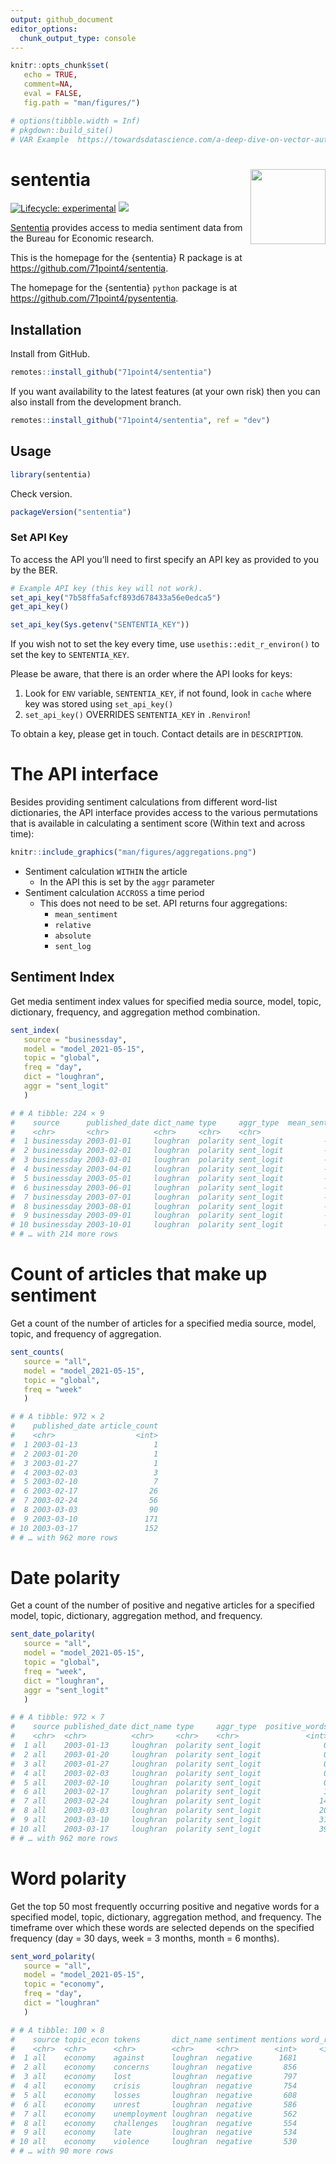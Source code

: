 ```yaml
---
output: github_document
editor_options: 
  chunk_output_type: console
---
```


```r
knitr::opts_chunk$set(
   echo = TRUE, 
   comment=NA,
   eval = FALSE, 
   fig.path = "man/figures/")

# options(tibble.width = Inf)
# pkgdown::build_site()
# VAR Example  https://towardsdatascience.com/a-deep-dive-on-vector-autoregression-in-r-58767ebb3f06
```

# sententia <img src="man/figures/logo.png" align="right" alt="" width="120" />

[![Lifecycle: experimental](https://img.shields.io/badge/lifecycle-experimental-orange.svg)](https://www.tidyverse.org/lifecycle/#experimental)
[![](https://img.shields.io/github/last-commit/71point4/sententia.svg)](https://github.com/71point4/sententia/commits/develop)

[Sententia](https://github.com/71point4/sententia) provides access to media sentiment data from the Bureau for Economic research.

This is the homepage for the {sententia} R package is at <https://github.com/71point4/sententia>.

The homepage for the {sententia} `python` package is at <https://github.com/71point4/pysententia>.

## Installation

Install from GitHub.

```r
remotes::install_github("71point4/sententia")
```

If you want availability to the latest features (at your own risk) then you can also install from the development branch.

```r
remotes::install_github("71point4/sententia", ref = "dev")
```

## Usage

```r
library(sententia)
```

Check version.

```r
packageVersion("sententia")
```

### Set API Key

To access the API you'll need to first specify an API key as provided to you by the BER.

```r
# Example API key (this key will not work).
set_api_key("7b58ffa5afcf893d678433a56e0edca5")
get_api_key()
```

```r
set_api_key(Sys.getenv("SENTENTIA_KEY"))
```

If you wish not to set the key every time, use `usethis::edit_r_environ()` to set the key to `SENTENTIA_KEY`.

Please be aware, that there is an order where the API looks for keys:

1) Look for `ENV` variable, `SENTENTIA_KEY`, if not found, look in `cache` where key was stored using `set_api_key()`
3) `set_api_key()` OVERRIDES `SENTENTIA_KEY` in `.Renviron`!

To obtain a key, please get in touch. Contact details are in `DESCRIPTION`.

# The API interface

Besides providing sentiment calculations from different word-list dictionaries, the API interface provides access to the various permutations that is available in calculating a sentiment score (Within text and across time): 

```r
knitr::include_graphics("man/figures/aggregations.png")
```

* Sentiment calculation `WITHIN` the article
   - In the API this is set by the `aggr` parameter
* Sentiment calculation `ACCROSS` a time period
   - This does not need to be set. API returns four aggregations:
      - `mean_sentiment` 
      - `relative` 
      - `absolute` 
      - `sent_log`

## Sentiment Index

Get media sentiment index values for specified media source, model, topic, dictionary, frequency, and aggregation method combination.

```r
sent_index(
   source = "businessday",
   model = "model_2021-05-15",
   topic = "global",
   freq = "day",
   dict = "loughran",
   aggr = "sent_logit"
   )

# # A tibble: 224 × 9
#    source      published_date dict_name type     aggr_type  mean_sentiment relative absolute sent_log
#    <chr>       <chr>          <chr>     <chr>    <chr>               <dbl>    <dbl>    <dbl>    <dbl>
#  1 businessday 2003-01-01     loughran  polarity sent_logit         -1.80    -1       -1        0    
#  2 businessday 2003-02-01     loughran  polarity sent_logit         -0.784   -0.639   -0.576   -0.645
#  3 businessday 2003-03-01     loughran  polarity sent_logit         -0.768   -0.539   -0.505   -0.523
#  4 businessday 2003-04-01     loughran  polarity sent_logit         -0.604   -0.423   -0.420   -0.388
#  5 businessday 2003-05-01     loughran  polarity sent_logit         -0.845   -0.582   -0.542   -0.567
#  6 businessday 2003-06-01     loughran  polarity sent_logit         -0.594   -0.426   -0.390   -0.394
#  7 businessday 2003-07-01     loughran  polarity sent_logit         -0.672   -0.462   -0.439   -0.433
#  8 businessday 2003-08-01     loughran  polarity sent_logit         -0.502   -0.356   -0.337   -0.323
#  9 businessday 2003-09-01     loughran  polarity sent_logit         -0.637   -0.478   -0.435   -0.452
# 10 businessday 2003-10-01     loughran  polarity sent_logit         -0.604   -0.412   -0.384   -0.381
# # … with 214 more rows
```

# Count of articles that make up sentiment

Get a count of the number of articles for a specified media source, model, topic, and frequency of aggregation.

```r
sent_counts(
   source = "all",
   model = "model_2021-05-15",
   topic = "global",
   freq = "week"
   )

# # A tibble: 972 × 2
#    published_date article_count
#    <chr>                  <int>
#  1 2003-01-13                 1
#  2 2003-01-20                 1
#  3 2003-01-27                 1
#  4 2003-02-03                 3
#  5 2003-02-10                 7
#  6 2003-02-17                26
#  7 2003-02-24                56
#  8 2003-03-03                90
#  9 2003-03-10               171
# 10 2003-03-17               152
# # … with 962 more rows
```

# Date polarity

Get a count of the number of positive and negative articles for a specified model, topic, dictionary, aggregation method, and frequency.

```r
sent_date_polarity(
   source = "all",
   model = "model_2021-05-15",
   topic = "global",
   freq = "week",
   dict = "loughran",
   aggr = "sent_logit"
   )

# # A tibble: 972 × 7
#    source published_date dict_name type     aggr_type  positive_words negative_words
#    <chr>  <chr>          <chr>     <chr>    <chr>               <int>          <int>
#  1 all    2003-01-13     loughran  polarity sent_logit              0              1
#  2 all    2003-01-20     loughran  polarity sent_logit              0              1
#  3 all    2003-01-27     loughran  polarity sent_logit              0              1
#  4 all    2003-02-03     loughran  polarity sent_logit              0              3
#  5 all    2003-02-10     loughran  polarity sent_logit              0              7
#  6 all    2003-02-17     loughran  polarity sent_logit              1             25
#  7 all    2003-02-24     loughran  polarity sent_logit             14             33
#  8 all    2003-03-03     loughran  polarity sent_logit             20             67
#  9 all    2003-03-10     loughran  polarity sent_logit             31            130
# 10 all    2003-03-17     loughran  polarity sent_logit             39            105
# # … with 962 more rows
```

# Word polarity

Get the top 50 most frequently occurring positive and negative words for a specified model, topic, dictionary, aggregation method, and frequency. The timeframe over which these words are selected depends on the specified frequency (day = 30 days, week = 3 months, month = 6 months).

```r
sent_word_polarity(
   source = "all",
   model = "model_2021-05-15",
   topic = "economy",
   freq = "day",
   dict = "loughran"
   )

# # A tibble: 100 × 8
#    source topic_econ tokens       dict_name sentiment mentions word_rank date_range             
#    <chr>  <chr>      <chr>        <chr>     <chr>        <int>     <int> <chr>                  
#  1 all    economy    against      loughran  negative      1681         1 2021-02-28 - 2021-08-29
#  2 all    economy    concerns     loughran  negative       856         2 2021-02-28 - 2021-08-29
#  3 all    economy    lost         loughran  negative       797         3 2021-02-28 - 2021-08-29
#  4 all    economy    crisis       loughran  negative       754         4 2021-02-28 - 2021-08-29
#  5 all    economy    losses       loughran  negative       608         5 2021-02-28 - 2021-08-29
#  6 all    economy    unrest       loughran  negative       586         6 2021-02-28 - 2021-08-29
#  7 all    economy    unemployment loughran  negative       562         7 2021-02-28 - 2021-08-29
#  8 all    economy    challenges   loughran  negative       554         8 2021-02-28 - 2021-08-29
#  9 all    economy    late         loughran  negative       534         9 2021-02-28 - 2021-08-29
# 10 all    economy    violence     loughran  negative       530        10 2021-02-28 - 2021-08-29
# # … with 90 more rows
```
